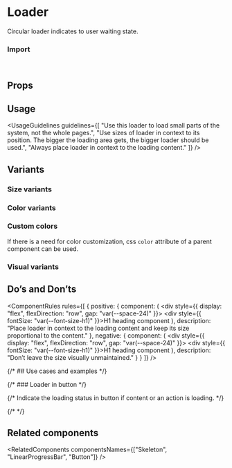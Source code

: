 
<Meta of={LoaderStories} />

# Loader

Circular loader indicates to user waiting state.

<Canvas of={LoaderStories.Overview} />

### Import

```js
import { Loader } from "@vibe/core";
```

## Props

<PropsTable />

## Usage

<UsageGuidelines
  guidelines={[
    "Use this loader to load small parts of the system, not the whole pages.",
    "Use sizes of loader in context to its position. The bigger the loading area gets, the bigger loader should be used.",
    "Always place loader in context to the loading content."
  ]}
/>

<TipSkeleton />

## Variants

### Size variants

<Canvas of={LoaderStories.SizeVariants} />

### Color variants

<Canvas of={LoaderStories.ColorVariants} />

### Custom colors

If there is a need for color customization, css `color` attribute of a parent component can be used.

<Canvas of={LoaderStories.CustomColors} />

### Visual variants

<Canvas of={LoaderStories.VisualVariants} />

## Do’s and Don’ts

<ComponentRules
  rules={[
    {
      positive: {
        component: (
          <div style={{ display: "flex", flexDirection: "row", gap: "var(--space-24)" }}>
            <div style={{ fontSize: "var(--font-size-h1)" }}>H1 heading component</div>
            <Loader size="small" hasBackground />
          </div>
        ),
        description: "Place loader in context to the loading content and keep its size proportional to the content."
      },
      negative: {
        component: (
          <div style={{ display: "flex", flexDirection: "row", gap: "var(--space-24)" }}>
            <div style={{ fontSize: "var(--font-size-h1)" }}>H1 heading component</div>
            <Loader size="large" hasBackground />
          </div>
        ),
        description: "Don’t leave the size visually unmaintained."
      }
    }
  ]}
/>

{/* ## Use cases and examples */}

{/* ### Loader in button */}

{/* Indicate the loading status in button if content or an action is loading. */}

{/* <Canvas of={LoaderStories.LoaderInButton} /> */}

## Related components

<RelatedComponents componentsNames={["Skeleton", "LinearProgressBar", "Button"]} />
